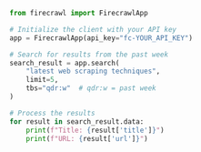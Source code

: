 ```python Python
from firecrawl import FirecrawlApp

# Initialize the client with your API key
app = FirecrawlApp(api_key="fc-YOUR_API_KEY")

# Search for results from the past week
search_result = app.search(
    "latest web scraping techniques",
    limit=5,
    tbs="qdr:w"  # qdr:w = past week
)

# Process the results
for result in search_result.data:
    print(f"Title: {result['title']}")
    print(f"URL: {result['url']}")
```
